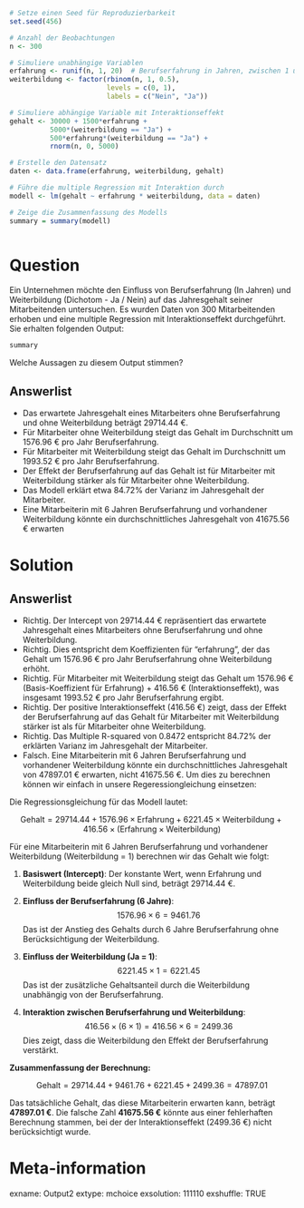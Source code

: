 ```r


# Setze einen Seed für Reproduzierbarkeit
set.seed(456)

# Anzahl der Beobachtungen
n <- 300

# Simuliere unabhängige Variablen
erfahrung <- runif(n, 1, 20)  # Berufserfahrung in Jahren, zwischen 1 und 20
weiterbildung <- factor(rbinom(n, 1, 0.5), 
                        levels = c(0, 1), 
                        labels = c("Nein", "Ja"))

# Simuliere abhängige Variable mit Interaktionseffekt
gehalt <- 30000 + 1500*erfahrung + 
          5000*(weiterbildung == "Ja") + 
          500*erfahrung*(weiterbildung == "Ja") + 
          rnorm(n, 0, 5000)

# Erstelle den Datensatz
daten <- data.frame(erfahrung, weiterbildung, gehalt)

# Führe die multiple Regression mit Interaktion durch
modell <- lm(gehalt ~ erfahrung * weiterbildung, data = daten)

# Zeige die Zusammenfassung des Modells
summary = summary(modell)



```    

Question
========

Ein Unternehmen möchte den Einfluss von Berufserfahrung (In Jahren) und Weiterbildung (Dichotom - Ja / Nein) auf das Jahresgehalt seiner Mitarbeitenden untersuchen. Es wurden Daten von 300 Mitarbeitenden erhoben und eine multiple Regression mit Interaktionseffekt durchgeführt. Sie erhalten folgenden Output:


```r
summary
```
Welche Aussagen zu diesem Output stimmen? 

Answerlist
----------
* Das erwartete Jahresgehalt eines Mitarbeiters ohne Berufserfahrung und ohne Weiterbildung beträgt 29714.44 €.
* Für Mitarbeiter ohne Weiterbildung steigt das Gehalt im Durchschnitt um 1576.96 € pro Jahr Berufserfahrung.
* Für Mitarbeiter mit Weiterbildung steigt das Gehalt im Durchschnitt um 1993.52 € pro Jahr Berufserfahrung.
* Der Effekt der Berufserfahrung auf das Gehalt ist für Mitarbeiter mit Weiterbildung stärker als für Mitarbeiter ohne Weiterbildung.
* Das Modell erklärt etwa 84.72% der Varianz im Jahresgehalt der Mitarbeiter.
* Eine Mitarbeiterin mit 6 Jahren Berufserfahrung und vorhandener Weiterbildung könnte ein durchschnittliches Jahresgehalt von 41675.56 € erwarten

Solution
========
Answerlist
----------
* Richtig. Der Intercept von 29714.44 € repräsentiert das erwartete Jahresgehalt eines Mitarbeiters ohne Berufserfahrung und ohne Weiterbildung.
* Richtig. Dies entspricht dem Koeffizienten für "erfahrung", der das Gehalt um 1576.96 € pro Jahr Berufserfahrung ohne Weiterbildung erhöht.
* Richtig. Für Mitarbeiter mit Weiterbildung steigt das Gehalt um 1576.96 € (Basis-Koeffizient für Erfahrung) + 416.56 € (Interaktionseffekt), was insgesamt 1993.52 € pro Jahr Berufserfahrung ergibt.
* Richtig. Der positive Interaktionseffekt (416.56 €) zeigt, dass der Effekt der Berufserfahrung auf das Gehalt für Mitarbeiter mit Weiterbildung stärker ist als für Mitarbeiter ohne Weiterbildung.
* Richtig. Das Multiple R-squared von 0.8472 entspricht 84.72% der erklärten Varianz im Jahresgehalt der Mitarbeiter.
* Falsch. Eine Mitarbeiterin mit 6 Jahren Berufserfahrung und vorhandener Weiterbildung könnte ein durchschnittliches Jahresgehalt von 47897.01 € erwarten, nicht 41675.56 €. Um dies zu berechnen können wir einfach in unsere Regeressiongleichung einsetzen: 

Die Regressionsgleichung für das Modell lautet:

$$
\text{Gehalt} = 29714.44 + 1576.96 \times \text{Erfahrung} + 6221.45 \times \text{Weiterbildung} + 416.56 \times (\text{Erfahrung} \times \text{Weiterbildung})
$$

Für eine Mitarbeiterin mit 6 Jahren Berufserfahrung und vorhandener Weiterbildung (Weiterbildung = 1) berechnen wir das Gehalt wie folgt:

1. **Basiswert (Intercept)**: Der konstante Wert, wenn Erfahrung und Weiterbildung beide gleich Null sind, beträgt 29714.44 €.

2. **Einfluss der Berufserfahrung (6 Jahre)**:
   $$
   1576.96 \times 6 = 9461.76
   $$
   Das ist der Anstieg des Gehalts durch 6 Jahre Berufserfahrung ohne Berücksichtigung der Weiterbildung.

3. **Einfluss der Weiterbildung (Ja = 1)**:
   $$
   6221.45 \times 1 = 6221.45
   $$
   Das ist der zusätzliche Gehaltsanteil durch die Weiterbildung unabhängig von der Berufserfahrung.

4. **Interaktion zwischen Berufserfahrung und Weiterbildung**:
   $$
   416.56 \times (6 \times 1) = 416.56 \times 6 = 2499.36
   $$
   Dies zeigt, dass die Weiterbildung den Effekt der Berufserfahrung verstärkt.

**Zusammenfassung der Berechnung:**

$$
\text{Gehalt} = 29714.44 + 9461.76 + 6221.45 + 2499.36 = 47897.01
$$

Das tatsächliche Gehalt, das diese Mitarbeiterin erwarten kann, beträgt **47897.01 €**. Die falsche Zahl **41675.56 €** könnte aus einer fehlerhaften Berechnung stammen, bei der der Interaktionseffekt (2499.36 €) nicht berücksichtigt wurde.





Meta-information
================
exname: Output2
extype: mchoice 
exsolution: 111110
exshuffle: TRUE